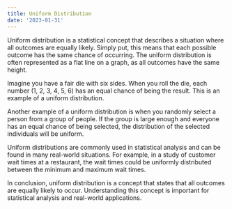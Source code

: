 ```yaml
---
title: Uniform Distribution
date: '2023-01-31'
---
```



Uniform distribution is a statistical concept that describes a situation where all outcomes are equally likely. Simply put, this means that each possible outcome has the same chance of occurring. The uniform distribution is often represented as a flat line on a graph, as all outcomes have the same height.

Imagine you have a fair die with six sides. When you roll the die, each number (1, 2, 3, 4, 5, 6) has an equal chance of being the result. This is an example of a uniform distribution.

Another example of a uniform distribution is when you randomly select a person from a group of people. If the group is large enough and everyone has an equal chance of being selected, the distribution of the selected individuals will be uniform.

Uniform distributions are commonly used in statistical analysis and can be found in many real-world situations. For example, in a study of customer wait times at a restaurant, the wait times could be uniformly distributed between the minimum and maximum wait times.

In conclusion, uniform distribution is a concept that states that all outcomes are equally likely to occur. Understanding this concept is important for statistical analysis and real-world applications.




